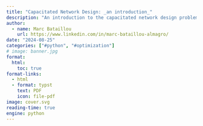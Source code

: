 ```yaml
---
title: "Capacitated Network Design: _an introduction_"
description: "An introduction to the capacitated network design problem in *Python*."
author:
  - name: Marc Bataillou
    url: https://www.linkedin.com/in/marc-bataillou-almagro/
date: "2024-08-25"
categories: ["#python", "#optimization"]
# image: banner.jpg
format:
  html:
    toc: true
format-links:
  - html
  - format: typst
    text: PDF
    icon: file-pdf
image: cover.svg
reading-time: true
engine: python
---
```

